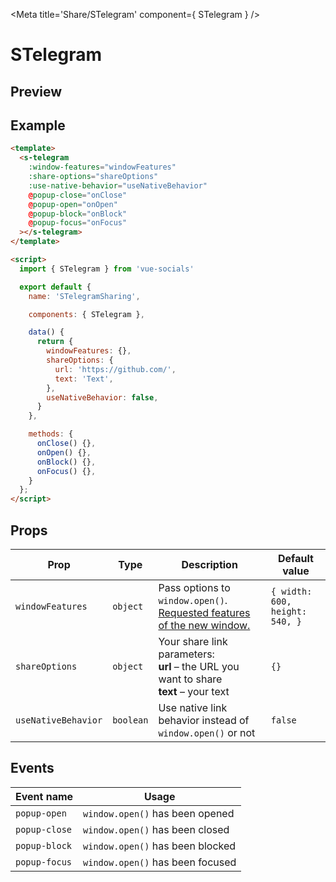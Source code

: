 
<Meta title='Share/STelegram' component={ STelegram } />

<style>{`
  .custom-preview .base-canvas {
    height: auto;
  }
`}</style>

# STelegram

## Preview

<Preview className="custom-preview">
  <Story id='share-stelegram--default' />
</Preview>

## Example

```html
<template>
  <s-telegram
    :window-features="windowFeatures"
    :share-options="shareOptions"
    :use-native-behavior="useNativeBehavior"
    @popup-close="onClose"
    @popup-open="onOpen"
    @popup-block="onBlock"
    @popup-focus="onFocus"
  ></s-telegram>
</template>

<script>
  import { STelegram } from 'vue-socials'

  export default {
    name: 'STelegramSharing',

    components: { STelegram },

    data() {
      return {
        windowFeatures: {},
        shareOptions: {
          url: 'https://github.com/',
          text: 'Text',
        },
        useNativeBehavior: false,
      }
    },

    methods: {
      onClose() {},
      onOpen() {},
      onBlock() {},
      onFocus() {},
    }
  };
</script>
```

## Props

| Prop | Type | Description | Default value |
| ------ | ------ | ------ | ------ |
`windowFeatures` | `object` | Pass options to `window.open()`. [Requested features of the new window.](https://developer.mozilla.org/en-US/docs/Web/API/Window/open#window_features) | `{ width: 600, height: 540, }`
`shareOptions` | `object` | Your share link parameters: <br /> **url** – the URL you want to share <br /> **text** – your text <br />  | `{}`
`useNativeBehavior` | `boolean` | Use native link behavior instead of `window.open()` or not | `false`

## Events

| Event name | Usage |
| ------ | ------ |
`popup-open` | `window.open()` has been opened |
`popup-close` | `window.open()` has been closed |
`popup-block` | `window.open()` has been blocked |
`popup-focus` | `window.open()` has been focused |

